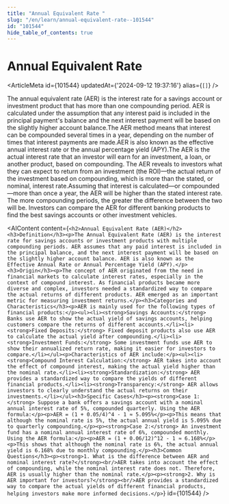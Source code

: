 ```yaml
---
title: "Annual Equivalent Rate "
slug: "/en/learn/annual-equivalent-rate--101544"
id: "101544"
hide_table_of_contents: true
---
```



# Annual Equivalent Rate 

<ArticleMeta id={101544} updatedAt={'2024-09-12 19:37:16'} alias={`[]`} />
<div className='border-solid border-b border-t-0 my-4 border-[var(--ifm-color-gray-300)]' />

The annual equivalent rate (AER) is the interest rate for a savings account or investment product that has more than one compounding period. AER is calculated under the assumption that any interest paid is included in the principal payment's balance and the next interest payment will be based on the slightly higher account balance.The AER method means that interest can be compounded several times in a year, depending on the number of times that interest payments are made.AER is also known as the effective annual interest rate or the annual percentage yield (APY).The AER is the actual interest rate that an investor will earn for an investment, a loan, or another product, based on compounding. The AER reveals to investors what they can expect to return from an investment (the ROI)—the actual return of the investment based on compounding, which is more than the stated, or nominal, interest rate.Assuming that interest is calculated—or compounded—more than once a year, the AER will be higher than the stated interest rate. The more compounding periods, the greater the difference between the two will be. Investors can compare the AER for different banking products to find the best savings accounts or other investment vehicles.

<AIContent content={`<h2>Annual Equivalent Rate (AER)</h2><h3>Definition</h3><p>The Annual Equivalent Rate (AER) is the interest rate for savings accounts or investment products with multiple compounding periods. AER assumes that any paid interest is included in the principal balance, and the next interest payment will be based on the slightly higher account balance. AER is also known as the Effective Annual Rate or Annual Percentage Yield (APY).</p><h3>Origin</h3><p>The concept of AER originated from the need in financial markets to calculate interest rates, especially in the context of compound interest. As financial products became more diverse and complex, investors needed a standardized way to compare the actual returns of different products. AER emerged as an important metric for measuring investment returns.</p><h3>Categories and Characteristics</h3><p>AER is mainly used for the following types of financial products:</p><ul><li><strong>Savings Accounts:</strong> Banks use AER to show the actual yield of savings accounts, helping customers compare the returns of different accounts.</li><li><strong>Fixed Deposits:</strong> Fixed deposit products also use AER to calculate the actual yield after compounding.</li><li><strong>Investment Funds:</strong> Some investment funds use AER to show their annualized return rate, making it easier for investors to compare.</li></ul><p>Characteristics of AER include:</p><ul><li><strong>Compound Interest Calculation:</strong> AER takes into account the effect of compound interest, making the actual yield higher than the nominal rate.</li><li><strong>Standardization:</strong> AER provides a standardized way to compare the yields of different financial products.</li><li><strong>Transparency:</strong> AER allows investors to clearly understand the actual returns on their investments.</li></ul><h3>Specific Cases</h3><p><strong>Case 1:</strong> Suppose a bank offers a savings account with a nominal annual interest rate of 5%, compounded quarterly. Using the AER formula:</p><p>AER = (1 + 0.05/4)^4 - 1 ≈ 5.095%</p><p>This means that although the nominal rate is 5%, the actual annual yield is 5.095% due to quarterly compounding.</p><p><strong>Case 2:</strong> An investment fund has a nominal annual interest rate of 6%, compounded monthly. Using the AER formula:</p><p>AER = (1 + 0.06/12)^12 - 1 ≈ 6.168%</p><p>This shows that although the nominal rate is 6%, the actual annual yield is 6.168% due to monthly compounding.</p><h3>Common Questions</h3><p><strong>1. What is the difference between AER and nominal interest rate?</strong><br/>AER takes into account the effect of compounding, while the nominal interest rate does not. Therefore, AER is usually higher than the nominal rate.</p><p><strong>2. Why is AER important for investors?</strong><br/>AER provides a standardized way to compare the actual yields of different financial products, helping investors make more informed decisions.</p>`} id={101544} />
